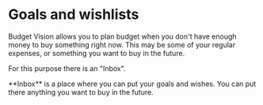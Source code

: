 
# Goals and wishlists

Budget Vision allows you to plan budget when you don't have enough money to buy something right now.
This may be some of your regular expenses, or something you want to buy in the future.

For this purpose there is an "Inbox".

<Callout emoji="📥">
  **Inbox** is a place where you can put your goals and wishes. You can put
  there anything you want to buy in the future.
</Callout>
